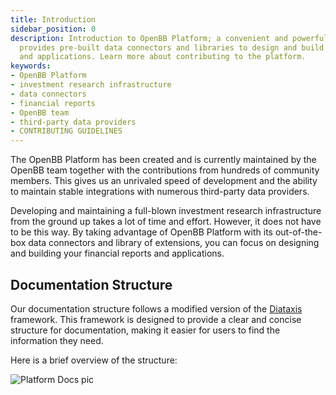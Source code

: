```yaml
---
title: Introduction
sidebar_position: 0
description: Introduction to OpenBB Platform; a convenient and powerful tool that
  provides pre-built data connectors and libraries to design and build financial reports
  and applications. Learn more about contributing to the platform.
keywords:
- OpenBB Platform
- investment research infrastructure
- data connectors
- financial reports
- OpenBB team
- third-party data providers
- CONTRIBUTING GUIDELINES
---
```


<!-- markdownlint-disable MD012 MD031 MD033 -->


<HeadTitle title="OpenBB Platform Docs" />

The OpenBB Platform has been created and is currently maintained by the OpenBB team together with the contributions from hundreds of community members. This gives us an unrivaled speed of development and the ability to maintain stable integrations with numerous third-party data providers.

Developing and maintaining a full-blown investment research infrastructure from the ground up takes a lot of time and effort. However, it does not have to be this way. By taking advantage of OpenBB Platform with its out-of-the-box data connectors and library of extensions, you can focus on designing and building your financial reports and applications.

## Documentation Structure

Our documentation structure follows a modified version of the [Diataxis](https://diataxis.fr/) framework. This framework is designed to provide a clear and concise structure for documentation, making it easier for users to find the information they need.

Here is a brief overview of the structure:

<ul className="grid grid-cols-1 gap-2 -ml-6">
<NewReferenceCard
    title="Extension"
    description="Information on the various extensions available in the OpenBB Platform."
    url="platform/extensions"
/>
<NewReferenceCard
    title="Tutorials"
    description="Learning-oriented content to help users get started."
    url="platform/tutorials"
/>
<NewReferenceCard
    title="Explanation"
    description="Understanding-oriented content to help users with concepts and features of the OpenBB Platform."
    url="platform/explanation"
/>
<NewReferenceCard
    title="How-to Guides"
    description="Goal-oriented content to help users achieve specific tasks."
    url="platform/how-to"
/>
<NewReferenceCard
    title="Technical Descriptions"
    description="Information-oriented content that provides detailed technical information."
    url="platform/technical_descriptions"
/>
<NewReferenceCard
    title="FAQs"
    description="Provides answers to frequently asked questions."
    url="platform/faqs"
/>
<NewReferenceCard
    title="Reference"
    description="Provides detailed information about the command structure, parameters, outputs, examples, and more for the OpenBB Platform endpoints."
    url="platform/reference"
/>
<NewReferenceCard
    title="Data Models"
    description="Provides detailed information about the standard data models used in the OpenBB Platform."
    url="platform/data_models"
/>
</ul>

![Platform Docs pic](https://github.com/OpenBB-finance/OpenBBTerminal/assets/85772166/74520441-5e95-4ba6-9d16-6a2d5c966cf9)
